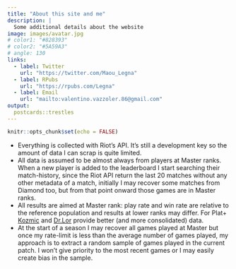 ```yaml
---
title: "About this site and me"
description: |
  Some additional details about the website
image: images/avatar.jpg
# color1: "#828393"
# color2: "#5A59A3"
# angle: 130
links:
  - label: Twitter
    url: "https://twitter.com/Maou_Legna"
  - label: RPubs
    url: "https://rpubs.com/Legna"
  - label: Email
    url: "mailto:valentino.vazzoler.86@gmail.com"
output:
  postcards::trestles
---
```


```r
knitr::opts_chunk$set(echo = FALSE)
```

- Everything is collected with Riot's API. It's still a development key so the amount of data I can scrap is quite limited.
- All data is assumed to be almost always from players at Master ranks. When a new player is added to the leaderboard I start searching their match-history, since the Riot API return the last 20 matches without any other metadata of a match, initially I may recover some matches from Diamond too, but from that point onward those games are in Master ranks.
- All results are aimed at Master rank: play rate and win rate are relative to the reference population and results at lower ranks may differ. For Plat+ <a href="https://twitter.com/KozmicPlays/">Kozmic</a> and <a href="https://twitter.com/drlor4/">Dr.Lor</a> provide better (and more consolidated) data.
- At the start of a season I may recover all games played at Master but once my rate-limit is less than the average number of games played, my approach is to extract a random sample of games played in the current patch. I won't give priority to the most recent games or I may easily create bias in the sample.